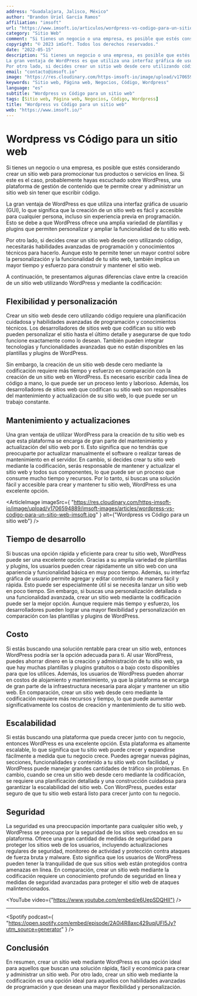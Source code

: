 ```yaml
---
address: "Guadalajara, Jalisco, México"
author: "Brandon Uriel García Ramos"
affiliation: "imsoft"
url: "https://www.imsoft.io/articulos/wordpress-vs-codigo-para-un-sitio-web"
category: "Sitio Web"
comment: "Si tienes un negocio o una empresa, es posible que estés considerando crear un sitio web para promocionar tus productos o servicios en línea. Si este es el caso, probablemente hayas escuchado sobre WordPress, una plataforma de gestión de contenido que te permite crear y administrar un sitio web sin tener que escribir código."
copyright: "© 2023 imSoft. Todos los derechos reservados."
date: "2022-05-15"
description: "Si tienes un negocio o una empresa, es posible que estés considerando crear un sitio web para promocionar tus productos o servicios en línea. Si este es el caso, probablemente hayas escuchado sobre WordPress, una plataforma de gestión de contenido que te permite crear y administrar un sitio web sin tener que escribir código.
La gran ventaja de WordPress es que utiliza una interfaz gráfica de usuario (GUI), lo que significa que la creación de un sitio web es fácil y accesible para cualquier persona, incluso sin experiencia previa en programación. Esto se debe a que WordPress ofrece una amplia variedad de plantillas y plugins que permiten personalizar y ampliar la funcionalidad de tu sitio web.
Por otro lado, si decides crear un sitio web desde cero utilizando código, necesitarás habilidades avanzadas de programación y conocimientos técnicos para hacerlo. Aunque esto te permite tener un mayor control sobre la personalización y la funcionalidad de tu sitio web, también implica un mayor tiempo y esfuerzo para construir y mantener el sitio web."
email: "contacto@imsoft.io"
image: "https://res.cloudinary.com/https-imsoft-io/image/upload/v1706594889/imsoft-images/articles/wordpress-vs-codigo-para-un-sitio-web-imsoft.jpg"
keywords: "Sitio web, Página web, Negocios, Código, Wordpress"
language: "es"
subtitle: "Wordpress vs Código para un sitio web"
tags: [Sitio web, Página web, Negocios, Código, Wordpress]
title: "Wordpress vs Código para un sitio web"
web: "https://www.imsoft.io/"
---
```


# Wordpress vs Código para un sitio web

Si tienes un negocio o una empresa, es posible que estés considerando crear un sitio web para promocionar tus productos o servicios en línea. Si este es el caso, probablemente hayas escuchado sobre WordPress, una plataforma de gestión de contenido que te permite crear y administrar un sitio web sin tener que escribir código.

La gran ventaja de WordPress es que utiliza una interfaz gráfica de usuario (GUI), lo que significa que la creación de un sitio web es fácil y accesible para cualquier persona, incluso sin experiencia previa en programación. Esto se debe a que WordPress ofrece una amplia variedad de plantillas y plugins que permiten personalizar y ampliar la funcionalidad de tu sitio web.

Por otro lado, si decides crear un sitio web desde cero utilizando código, necesitarás habilidades avanzadas de programación y conocimientos técnicos para hacerlo. Aunque esto te permite tener un mayor control sobre la personalización y la funcionalidad de tu sitio web, también implica un mayor tiempo y esfuerzo para construir y mantener el sitio web.

A continuación, te presentamos algunas diferencias clave entre la creación de un sitio web utilizando WordPress y mediante la codificación:

## Flexibilidad y personalización

Crear un sitio web desde cero utilizando código requiere una planificación cuidadosa y habilidades avanzadas de programación y conocimientos técnicos. Los desarrolladores de sitios web que codifican su sitio web pueden personalizar el sitio hasta el último detalle y asegurarse de que todo funcione exactamente como lo desean. También pueden integrar tecnologías y funcionalidades avanzadas que no están disponibles en las plantillas y plugins de WordPress.

Sin embargo, la creación de un sitio web desde cero mediante la codificación requiere más tiempo y esfuerzo en comparación con la creación de un sitio web en WordPress. Es necesario escribir cada línea de código a mano, lo que puede ser un proceso lento y laborioso. Además, los desarrolladores de sitios web que codifican su sitio web son responsables del mantenimiento y actualización de su sitio web, lo que puede ser un trabajo constante.

## Mantenimiento y actualizaciones

Una gran ventaja de utilizar WordPress para la creación de tu sitio web es que esta plataforma se encarga de gran parte del mantenimiento y actualización del sitio web por ti. Esto significa que no tendrás que preocuparte por actualizar manualmente el software o realizar tareas de mantenimiento en el servidor. En cambio, si decides crear tu sitio web mediante la codificación, serás responsable de mantener y actualizar el sitio web y todos sus componentes, lo que puede ser un proceso que consume mucho tiempo y recursos. Por lo tanto, si buscas una solución fácil y accesible para crear y mantener tu sitio web, WordPress es una excelente opción.

<ArticleImage
  imageSrc={
    "https://res.cloudinary.com/https-imsoft-io/image/upload/v1706594889/imsoft-images/articles/wordpress-vs-codigo-para-un-sitio-web-imsoft.jpg"
  }
  alt={"Wordpress vs Código para un sitio web"}
/>

## Tiempo de desarrollo

Si buscas una opción rápida y eficiente para crear tu sitio web, WordPress puede ser una excelente opción. Gracias a su amplia variedad de plantillas y plugins, los usuarios pueden crear rápidamente un sitio web con una apariencia y funcionalidad básica en muy poco tiempo. Además, su interfaz gráfica de usuario permite agregar y editar contenido de manera fácil y rápida. Esto puede ser especialmente útil si se necesita lanzar un sitio web en poco tiempo. Sin embargo, si buscas una personalización detallada o una funcionalidad avanzada, crear un sitio web mediante la codificación puede ser la mejor opción. Aunque requiere más tiempo y esfuerzo, los desarrolladores pueden lograr una mayor flexibilidad y personalización en comparación con las plantillas y plugins de WordPress.

## Costo

Si estás buscando una solución rentable para crear un sitio web, entonces WordPress podría ser la opción adecuada para ti. Al usar WordPress, puedes ahorrar dinero en la creación y administración de tu sitio web, ya que hay muchas plantillas y plugins gratuitos o a bajo costo disponibles para que los utilices. Además, los usuarios de WordPress pueden ahorrar en costos de alojamiento y mantenimiento, ya que la plataforma se encarga de gran parte de la infraestructura necesaria para alojar y mantener un sitio web. En comparación, crear un sitio web desde cero mediante la codificación requiere más recursos y tiempo, lo que puede aumentar significativamente los costos de creación y mantenimiento de tu sitio web.

## Escalabilidad

Si estás buscando una plataforma que pueda crecer junto con tu negocio, entonces WordPress es una excelente opción. Esta plataforma es altamente escalable, lo que significa que tu sitio web puede crecer y expandirse fácilmente a medida que tu negocio crece. Puedes agregar nuevas páginas, secciones, funcionalidades y contenido a tu sitio web con facilidad, y WordPress puede manejar grandes cantidades de tráfico sin problemas. En cambio, cuando se crea un sitio web desde cero mediante la codificación, se requiere una planificación detallada y una construcción cuidadosa para garantizar la escalabilidad del sitio web. Con WordPress, puedes estar seguro de que tu sitio web estará listo para crecer junto con tu negocio.

## Seguridad

La seguridad es una preocupación importante para cualquier sitio web, y WordPress se preocupa por la seguridad de los sitios web creados en su plataforma. Ofrece una gran cantidad de medidas de seguridad para proteger los sitios web de los usuarios, incluyendo actualizaciones regulares de seguridad, monitoreo de actividad y protección contra ataques de fuerza bruta y malware. Esto significa que los usuarios de WordPress pueden tener la tranquilidad de que sus sitios web están protegidos contra amenazas en línea. En comparación, crear un sitio web mediante la codificación requiere un conocimiento profundo de seguridad en línea y medidas de seguridad avanzadas para proteger el sitio web de ataques malintencionados.

<YouTube video={"https://www.youtube.com/embed/e6UepSDQHII"} />

---

<Spotify
  podcast={
    "https://open.spotify.com/embed/episode/2A0i4R8axc429uqjUFI5Jy?utm_source=generator"
  }
/>

## Conclusión

En resumen, crear un sitio web mediante WordPress es una opción ideal para aquellos que buscan una solución rápida, fácil y económica para crear y administrar un sitio web. Por otro lado, crear un sitio web mediante la codificación es una opción ideal para aquellos con habilidades avanzadas de programación y que desean una mayor flexibilidad y personalización.
